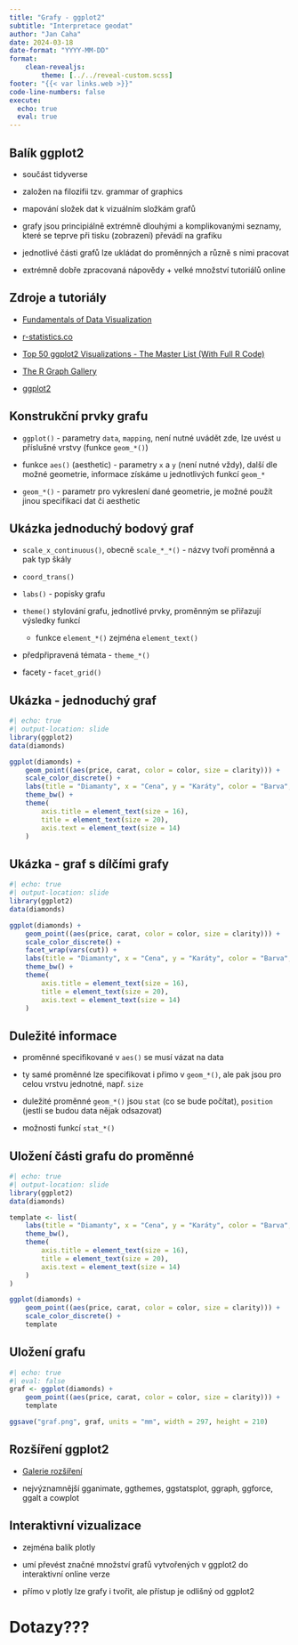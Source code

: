 ```yaml
---
title: "Grafy - ggplot2"
subtitle: "Interpretace geodat"
author: "Jan Caha"
date: 2024-03-18
date-format: "YYYY-MM-DD"
format: 
    clean-revealjs:
        theme: [../../reveal-custom.scss]
footer: "{{< var links.web >}}"
code-line-numbers: false
execute:
  echo: true
  eval: true
---
```


## Balík ggplot2

- součást [tidyverse]{.software}

- založen na filozifii tzv. grammar of graphics

- mapování složek dat k vizuálním složkám grafů

- grafy jsou principiálně extrémně dlouhými a komplikovanými seznamy, které se teprve při tisku (zobrazení) převádí na grafiku

- jednotlivé části grafů lze ukládat do proměnných a různě s nimi pracovat

- extrémně dobře zpracovaná nápovědy + velké množství tutoriálů online


## Zdroje a tutoriály

- [Fundamentals of Data Visualization](https://serialmentor.com/dataviz/)

- [r-statistics.co](http://r-statistics.co/)

- [Top 50 ggplot2 Visualizations - The Master List (With Full R Code)](http://r-statistics.co/Top50-Ggplot2-Visualizations-MasterList-R-Code.html)

- [The R Graph Gallery](https://www.r-graph-gallery.com/)

- [ggplot2](https://ggplot2.tidyverse.org/)

## Konstrukční prvky grafu

- `ggplot()` - parametry `data`, `mapping`, není nutné uvádět zde, lze uvést u příslušné vrstvy (funkce `geom_*()`)

- funkce `aes()` (aesthetic) - parametry `x` a `y` (není nutné vždy), další dle možné geometrie, informace získáme u jednotlivých funkcí `geom_*`

- `geom_*()` - parametr pro vykreslení dané geometrie, je možné použít jinou specifikaci dat či aesthetic

## Ukázka jednoduchý bodový graf

- `scale_x_continuous()`, obecně `scale_*_*()` - názvy tvoří proměnná a pak typ škály

- `coord_trans()`

- `labs()` - popisky grafu

- `theme()` stylování grafu, jednotlivé prvky, proměnným se přiřazují výsledky funkcí 
   - funkce `element_*()` zejména `element_text()`

- předpřipravená témata - `theme_*()`

- facety - `facet_grid()`

## Ukázka - jednoduchý graf

```r
#| echo: true
#| output-location: slide
library(ggplot2)
data(diamonds)

ggplot(diamonds) +
    geom_point((aes(price, carat, color = color, size = clarity))) +
    scale_color_discrete() +
    labs(title = "Diamanty", x = "Cena", y = "Karáty", color = "Barva", size = "Čistota") +
    theme_bw() +
    theme(
        axis.title = element_text(size = 16),
        title = element_text(size = 20),
        axis.text = element_text(size = 14)
    )
```

## Ukázka - graf s dílčími grafy

```r
#| echo: true
#| output-location: slide
library(ggplot2)
data(diamonds)

ggplot(diamonds) +
    geom_point((aes(price, carat, color = color, size = clarity))) +
    scale_color_discrete() +
    facet_wrap(vars(cut)) +
    labs(title = "Diamanty", x = "Cena", y = "Karáty", color = "Barva", size = "Čistota") +
    theme_bw() +
    theme(
        axis.title = element_text(size = 16),
        title = element_text(size = 20),
        axis.text = element_text(size = 14)
    )
```

## Duležité informace

- proměnné specifikované v `aes()` se musí vázat na data

- ty samé proměnné lze specifikovat i přimo v `geom_*()`, ale pak jsou pro celou vrstvu jednotné, např. `size`

- duležité proměnné `geom_*()` jsou `stat` (co se bude počítat), `position` (jestli se budou data nějak odsazovat)

- možnosti funkcí `stat_*()`

## Uložení části grafu do proměnné

```r
#| echo: true
#| output-location: slide
library(ggplot2)
data(diamonds)

template <- list(
    labs(title = "Diamanty", x = "Cena", y = "Karáty", color = "Barva", size = "Čistota"),
    theme_bw(),
    theme(
        axis.title = element_text(size = 16),
        title = element_text(size = 20),
        axis.text = element_text(size = 14)
    )
)

ggplot(diamonds) +
    geom_point((aes(price, carat, color = color, size = clarity))) +
    scale_color_discrete() +
    template

```

## Uložení grafu

```r
#| echo: true
#| eval: false
graf <- ggplot(diamonds) +
    geom_point((aes(price, carat, color = color, size = clarity))) +
    template

ggsave("graf.png", graf, units = "mm", width = 297, height = 210)
```

## Rozšíření ggplot2

- [Galerie rozšíření](http://www.ggplot2-exts.org/gallery/)

- nejvýznamnější [gganimate, ggthemes, ggstatsplot, ggraph, ggforce, ggalt]{.software} a [cowplot]{.software}

## Interaktivní vizualizace

- zejména balík [plotly]{.software}

- umí převést značné množství grafů vytvořených v [ggplot2]{.software} do interaktivní online verze

- přímo v [plotly]{.software} lze grafy i tvořit, ale přístup je odlišný od [ggplot2]{.software}


# Dotazy???